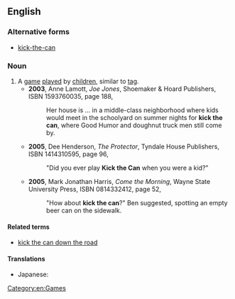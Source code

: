 ==English==
{{wikipedia}}

===Alternative forms===
* [[kick-the-can]]

===Noun===
{{en-noun|-|head=[[kick]] [[the]] [[can]]}}

# A [[game]] [[play]]ed by [[children]], similar to [[tag]].
#* '''2003''', Anne Lamott, ''Joe Jones'', Shoemaker & Hoard Publishers, ISBN 1593760035, page 188,
#*: Her house is ... in a middle-class neighborhood where kids would meet in the schoolyard on summer nights for '''kick the can''', where Good Humor and doughnut truck men still come by.
#* '''2005''', Dee Henderson, ''The Protector'', Tyndale House Publishers, ISBN 1414310595, page 96,
#*:"Did you ever play '''Kick the Can''' when you were a kid?"
#* '''2005''', Mark Jonathan Harris, ''Come the Morning'', Wayne State University Press, ISBN 0814332412, page 52,
#*:"How about '''kick the can'''?" Ben suggested, spotting an empty beer can on the sidewalk.

====Related terms====
*[[kick the can down the road]]

====Translations====
{{trans-top|children's game}}
* Japanese: {{t-|ja|缶蹴り|tr=kankeri}}
{{trans-mid}}
{{trans-bottom}}

[[Category:en:Games]]